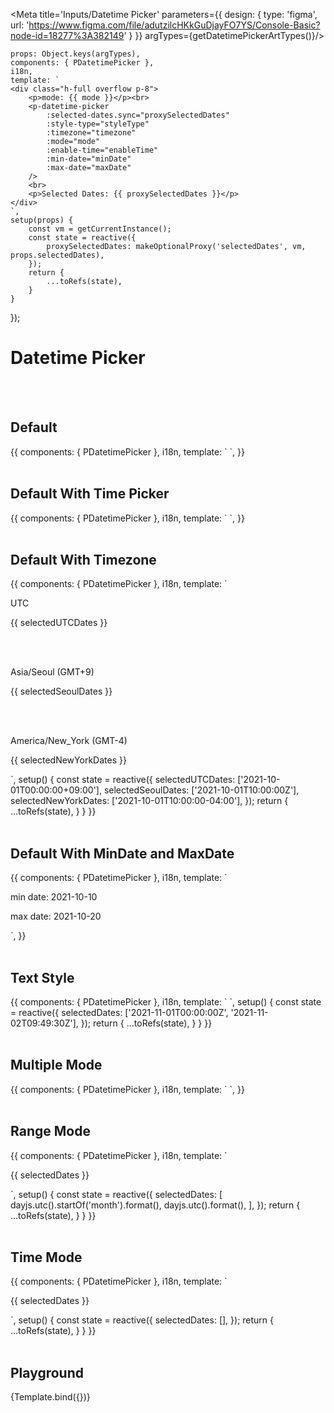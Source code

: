 

<Meta title='Inputs/Datetime Picker' parameters={{
    design: {
        type: 'figma',
        url: 'https://www.figma.com/file/adutzilcHKkGuDjayFO7YS/Console-Basic?node-id=18277%3A382149'
    }
}} argTypes={getDatetimePickerArtTypes()}/>


    props: Object.keys(argTypes),
    components: { PDatetimePicker },
    i18n,
    template: `
    <div class="h-full overflow p-8">
        <p>mode: {{ mode }}</p><br>
        <p-datetime-picker
            :selected-dates.sync="proxySelectedDates"
            :style-type="styleType"
            :timezone="timezone"
            :mode="mode"
            :enable-time="enableTime"
            :min-date="minDate"
            :max-date="maxDate"
        />
        <br>
        <p>Selected Dates: {{ proxySelectedDates }}</p>
    </div>
    `,
    setup(props) {
        const vm = getCurrentInstance();
        const state = reactive({
            proxySelectedDates: makeOptionalProxy('selectedDates', vm, props.selectedDates),
        });
        return {
            ...toRefs(state),
        }
    }
});



# Datetime Picker
<br/>
<br/>


## Default
<Canvas>
    <Story name="Default Datetime Picker">
        {{
            components: { PDatetimePicker },
            i18n,
            template: `
        <p-datetime-picker />
`,
        }}
    </Story>
</Canvas>

<br/>
<br/>

## Default With Time Picker
<Canvas>
    <Story name="Default With Time Picker">
        {{
            components: { PDatetimePicker },
            i18n,
            template: `
        <p-datetime-picker :enable-time="true" />
`,
        }}
    </Story>
</Canvas>

<br/>
<br/>


## Default With Timezone
<Canvas>
    <Story name="Default With Timezone">
        {{
            components: { PDatetimePicker },
            i18n,
            template: `
<div>
    <p>UTC</p>
    <p>{{ selectedUTCDates }}</p>
    <p-datetime-picker :enable-time="true" timezone="UTC" :selected-dates.sync="selectedUTCDates" />
    <br/><br/>
    <p>Asia/Seoul (GMT+9)</p>
    <p>{{ selectedSeoulDates }}</p>
    <p-datetime-picker :enable-time="true" timezone="Asia/Seoul" :selected-dates.sync="selectedSeoulDates" />
    <br/><br/>
    <p>America/New_York (GMT-4)</p>
    <p>{{ selectedNewYorkDates }}</p>
    <p-datetime-picker :enable-time="true" timezone="America/New_York" :selected-dates.sync="selectedNewYorkDates" />
</div>
`,
            setup() {
                const state = reactive({
                    selectedUTCDates: ['2021-10-01T00:00:00+09:00'],
                    selectedSeoulDates: ['2021-10-01T10:00:00Z'],
                    selectedNewYorkDates: ['2021-10-01T10:00:00-04:00'],
                });
                return {
                    ...toRefs(state),
                }
            }
        }}
    </Story>
</Canvas>

<br/>
<br/>


## Default With MinDate and MaxDate
<Canvas>
    <Story name="Default With MinDate and MaxDate">
        {{
            components: { PDatetimePicker },
            i18n,
            template: `
<div>
        <p-datetime-picker min-date="2021-10-10" max-date="2021-10-20" />
        <p>min date: 2021-10-10</p>
        <p>max date: 2021-10-20</p>
</div>
`,
        }}
    </Story>
</Canvas>

<br/>
<br/>


## Text Style
<Canvas>
    <Story name="Text Style Datetime Picker">
        {{
            components: { PDatetimePicker },
            i18n,
            template: `
        <p-datetime-picker style-type="text" mode="range" :selected-dates.sync="selectedDates" />
`,
            setup() {
                const state = reactive({
                    selectedDates: ['2021-11-01T00:00:00Z', '2021-11-02T09:49:30Z'],
                });
                return {
                    ...toRefs(state),
                }
            }
        }}
    </Story>
</Canvas>

<br/>
<br/>


## Multiple Mode
<Canvas>
    <Story name="Multiple Mode Datetime Picker">
        {{
            components: { PDatetimePicker },
            i18n,
            template: `
        <p-datetime-picker mode="multiple" />
`,
        }}
    </Story>
</Canvas>

<br/>
<br/>


## Range Mode
<Canvas>
    <Story name="Range Mode Datetime Picker">
        {{
            components: { PDatetimePicker },
            i18n,
            template: `
<div>
    <p-datetime-picker mode="range" :selected-dates.sync="selectedDates" />
    <p>{{ selectedDates }}</p>
</div>
`,
            setup() {
                const state = reactive({
                    selectedDates: [
                        dayjs.utc().startOf('month').format(),
                        dayjs.utc().format(),
                    ],
                });
                return {
                    ...toRefs(state),
                }
            }
        }}
    </Story>
</Canvas>

<br/>
<br/>


## Time Mode
<Canvas>
    <Story name="Time Mode Datetime Picker">
        {{
            components: { PDatetimePicker },
            i18n,
            template: `
<div>
    <p-datetime-picker mode="time" :selected-dates.sync="selectedDates" />
    <p>{{ selectedDates }}</p>
</div>
`,
            setup() {
                const state = reactive({
                    selectedDates: [],
                });
                return {
                    ...toRefs(state),
                }
            }
        }}
    </Story>
</Canvas>

<br/>
<br/>



## Playground

<Canvas>
    <Story name="Playground">
        {Template.bind({})}
    </Story>
</Canvas>

<ArgsTable story="Playground"/>
